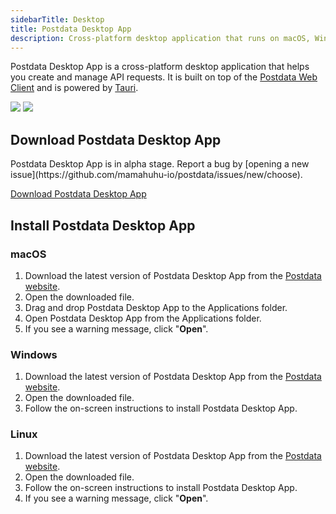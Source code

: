 ```yaml
---
sidebarTitle: Desktop
title: Postdata Desktop App
description: Cross-platform desktop application that runs on macOS, Windows, and Linux.
---
```


Postdata Desktop App is a cross-platform desktop application that helps you create and manage API requests. It is built on top of the [Postdata Web Client](/documentation/clients/web) and is powered by [Tauri](https://tauri.app).

<Frame>
  <img className="block border border-black/5 rounded-md dark:border-white/5 dark:hidden" src="/images/postdata-light.png" />
  <img className="hidden border border-black/5 rounded-md dark:border-white/5 dark:block" src="/images/postdata-dark.png" />
</Frame>

## Download Postdata Desktop App

<Info>
  Postdata Desktop App is in alpha stage. Report a bug by [opening a new issue](https://github.com/mamahuhu-io/postdata/issues/new/choose).
  
  [Download Postdata Desktop App](https://postdata.cn/download)
</Info>

## Install Postdata Desktop App

### macOS

1. Download the latest version of Postdata Desktop App from the [Postdata website](https://postdata.cn/download).
2. Open the downloaded file.
3. Drag and drop Postdata Desktop App to the Applications folder.
4. Open Postdata Desktop App from the Applications folder.
5. If you see a warning message, click "**Open**".

### Windows

1. Download the latest version of Postdata Desktop App from the [Postdata website](https://postdata.cn/download).
2. Open the downloaded file.
3. Follow the on-screen instructions to install Postdata Desktop App.

### Linux

1. Download the latest version of Postdata Desktop App from the [Postdata website](https://postdata.cn/download).
2. Open the downloaded file.
3. Follow the on-screen instructions to install Postdata Desktop App.
4. If you see a warning message, click "**Open**".
